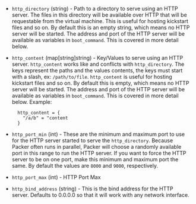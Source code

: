 <!-- Code generated from the comments of the HTTPConfig struct in multistep/commonsteps/http_config.go; DO NOT EDIT MANUALLY -->

- `http_directory` (string) - Path to a directory to serve using an HTTP server. The files in this
  directory will be available over HTTP that will be requestable from the
  virtual machine. This is useful for hosting kickstart files and so on.
  By default this is an empty string, which means no HTTP server will be
  started. The address and port of the HTTP server will be available as
  variables in `boot_command`. This is covered in more detail below.

- `http_content` (map[string]string) - Key/Values to serve using an HTTP server. `http_content` works like and
  conflicts with `http_directory`. The keys represent the paths and the
  values contents, the keys must start with a slash, ex: `/path/to/file`.
  `http_content` is useful for hosting kickstart files and so on. By
  default this is empty, which means no HTTP server will be started. The
  address and port of the HTTP server will be available as variables in
  `boot_command`. This is covered in more detail below.
  Example:
  ```hcl
    http_content = {
      "/a/b" = "content
    }
  ```

- `http_port_min` (int) - These are the minimum and maximum port to use for the HTTP server
  started to serve the `http_directory`. Because Packer often runs in
  parallel, Packer will choose a randomly available port in this range to
  run the HTTP server. If you want to force the HTTP server to be on one
  port, make this minimum and maximum port the same. By default the values
  are `8000` and `9000`, respectively.

- `http_port_max` (int) - HTTP Port Max

- `http_bind_address` (string) - This is the bind address for the HTTP server. Defaults to 0.0.0.0 so that
  it will work with any network interface.

<!-- End of code generated from the comments of the HTTPConfig struct in multistep/commonsteps/http_config.go; -->
